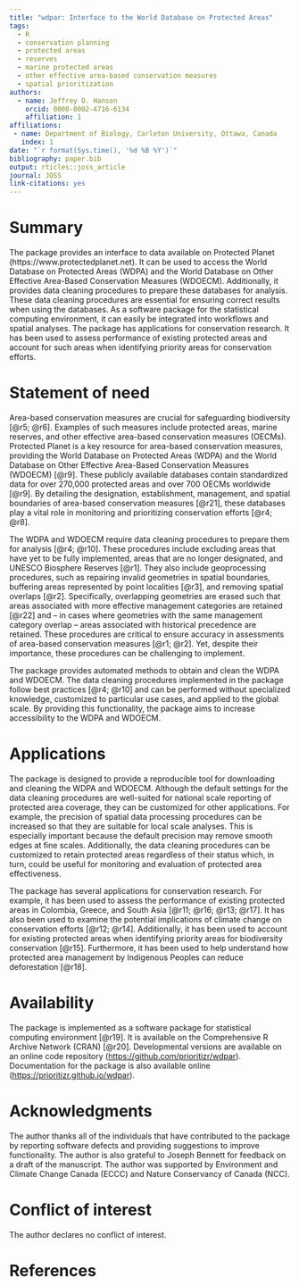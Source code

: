 ```yaml
---
title: "wdpar: Interface to the World Database on Protected Areas"
tags:
  - R
  - conservation planning
  - protected areas
  - reserves
  - marine protected areas
  - other effective area-based conservation measures
  - spatial prioritization
authors:
  - name: Jeffrey O. Hanson
    orcid: 0000-0002-4716-6134
    affiliation: 1
affiliations:
 - name: Department of Biology, Carleton University, Ottawa, Canada
   index: 1
date: "`r format(Sys.time(), '%d %B %Y')`"
bibliography: paper.bib
output: rticles::joss_article
journal: JOSS
link-citations: yes
---
```


# Summary

The \texttt{wdpar} \texttt{R} package provides an interface to data available on Protected Planet (https://www.protectedplanet.net). It can be used to access the World Database on Protected Areas (WDPA) and the World Database on Other Effective Area-Based Conservation Measures (WDOECM). Additionally, it provides data cleaning procedures to prepare these databases for analysis. These data cleaning procedures are essential for ensuring correct results when using the databases. As a software package for the \texttt{R} statistical computing environment, it can easily be integrated into workflows and spatial analyses. The package has applications for conservation research. It has been used to assess performance of existing protected areas and account for such areas when identifying priority areas for conservation efforts.

# Statement of need

Area-based conservation measures are crucial for safeguarding biodiversity [@r5; @r6]. Examples of such measures include protected areas, marine reserves, and other effective area-based conservation measures (OECMs). Protected Planet is a key resource for area-based conservation measures, providing the World Database on Protected Areas (WDPA) and the World Database on Other Effective Area-Based Conservation Measures (WDOECM) [@r9]. These publicly available databases contain standardized data for over 270,000 protected areas and over 700 OECMs worldwide [@r9]. By detailing the designation, establishment, management, and spatial boundaries of area-based conservation measures [@r21], these databases play a vital role in monitoring and prioritizing conservation efforts [@r4; @r8].

The WDPA and WDOECM require data cleaning procedures to prepare them for analysis [@r4; @r10]. These procedures include excluding areas that have yet to be fully implemented, areas that are no longer designated, and UNESCO Biosphere Reserves [@r1]. They also include geoprocessing procedures, such as repairing invalid geometries in spatial boundaries, buffering areas represented by point localities [@r3], and removing spatial overlaps [@r2]. Specifically, overlapping geometries are erased such that areas associated with more effective management categories are retained [@r22] and -- in cases where geometries with the same management category overlap -- areas associated with historical precedence are retained. These procedures are critical to ensure accuracy in assessments of area-based conservation measures [@r1; @r2]. Yet, despite their importance, these procedures can be challenging to implement.

The \texttt{wdpar} \texttt{R} package provides automated methods to obtain and clean the WDPA and WDOECM. The data cleaning procedures implemented in the package follow best practices [@r4; @r10] and can be performed without specialized knowledge, customized to particular use cases, and applied to the global scale. By providing this functionality, the package aims to increase accessibility to the WDPA and WDOECM.

# Applications

The \texttt{wdpar} \texttt{R} package is designed to provide a reproducible tool for downloading and cleaning the WDPA and WDOECM. Although the default settings for the data cleaning procedures are well-suited for national scale reporting of protected area coverage, they can be customized for other applications. For example, the precision of spatial data processing procedures can be increased so that they are suitable for local scale analyses. This is especially important because the default precision may remove smooth edges at fine scales. Additionally, the data cleaning procedures can be customized to retain protected areas regardless of their status which, in turn, could be useful for monitoring and evaluation of protected area effectiveness.

The \texttt{wdpar} \texttt{R} package has several applications for conservation research. For example, it has been used to assess the performance of existing protected areas in Colombia, Greece, and South Asia [@r11; @r16; @r13; @r17]. It has also been used to examine the potential implications of climate change on conservation efforts [@r12; @r14]. Additionally, it has been used to account for existing protected areas when identifying priority areas for biodiversity conservation [@r15]. Furthermore, it has been used to help understand how protected area management by Indigenous Peoples can reduce deforestation [@r18].

# Availability

The \texttt{wdpar} \texttt{R} package is implemented as a software package for \texttt{R} statistical computing environment [@r19]. It is available on the Comprehensive R Archive Network (CRAN) [@r20]. Developmental versions are available on an online code repository (<https://github.com/prioritizr/wdpar>). Documentation for the package is also available online (<https://prioritizr.github.io/wdpar>).

# Acknowledgments

The author thanks all of the individuals that have contributed to the package by reporting software defects and providing suggestions to improve functionality. The author is also grateful to Joseph Bennett for feedback on a draft of the manuscript. The author was supported by Environment and Climate Change Canada (ECCC) and Nature Conservancy of Canada (NCC).

# Conflict of interest

The author declares no conflict of interest.

# References
